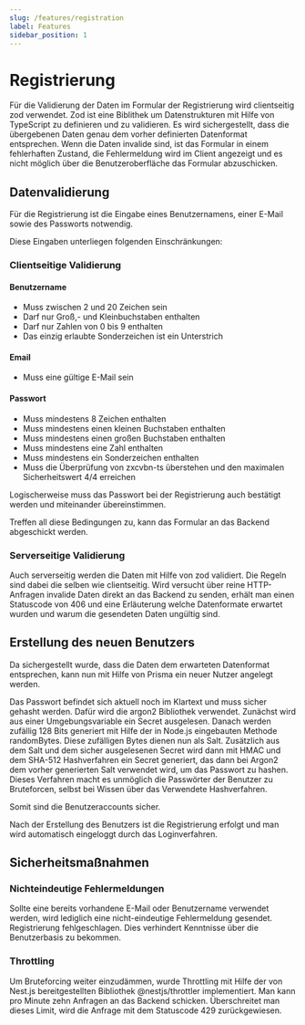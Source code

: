 ```yaml
---
slug: /features/registration
label: Features
sidebar_position: 1
---
```


# Registrierung

Für die Validierung der Daten im Formular der Registrierung wird clientseitig zod verwendet.
Zod ist eine Biblithek um Datenstrukturen mit Hilfe von TypeScript zu definieren und zu validieren.
Es wird sichergestellt, dass die übergebenen Daten genau dem vorher definierten Datenformat entsprechen.
Wenn die Daten invalide sind, ist das Formular in einem fehlerhaften Zustand,
die Fehlermeldung wird im Client angezeigt und es nicht möglich über die Benutzeroberfläche das Formular abzuschicken.

## Datenvalidierung

Für die Registrierung ist die Eingabe eines Benutzernamens, einer E-Mail sowie des Passworts notwendig.

Diese Eingaben unterliegen folgenden Einschränkungen:

### Clientseitige Validierung

#### Benutzername

- Muss zwischen 2 und 20 Zeichen sein
- Darf nur Groß,- und Kleinbuchstaben enthalten
- Darf nur Zahlen von 0 bis 9 enthalten
- Das einzig erlaubte Sonderzeichen ist ein Unterstrich

#### Email

- Muss eine gültige E-Mail sein

#### Passwort

- Muss mindestens 8 Zeichen enthalten
- Muss mindestens einen kleinen Buchstaben enthalten
- Muss mindestens einen großen Buchstaben enthalten
- Muss mindestens eine Zahl enthalten
- Muss mindestens ein Sonderzeichen enthalten
- Muss die Überprüfung von zxcvbn-ts überstehen und den maximalen Sicherheitswert 4/4 erreichen


Logischerweise muss das Passwort bei der Registrierung auch bestätigt werden und miteinander übereinstimmen.

Treffen all diese Bedingungen zu, kann das Formular an das Backend abgeschickt werden.

### Serverseitige Validierung

Auch serverseitig werden die Daten mit Hilfe von zod validiert. Die Regeln sind dabei die selben wie clientseitig.
Wird versucht über reine HTTP-Anfragen invalide Daten direkt an das Backend zu senden,
erhält man einen Statuscode von 406 und eine Erläuterung welche Datenformate erwartet wurden und warum die gesendeten Daten ungültig sind.

## Erstellung des neuen Benutzers

Da sichergestellt wurde, dass die Daten dem erwarteten Datenformat entsprechen, kann nun mit Hilfe von Prisma ein neuer Nutzer angelegt werden.

Das Passwort befindet sich aktuell noch im Klartext und muss sicher gehasht werden.
Dafür wird die argon2 Bibliothek verwendet. Zunächst wird aus einer Umgebungsvariable ein Secret ausgelesen.
Danach werden zufällig 128 Bits generiert mit Hilfe der in Node.js eingebauten Methode randomBytes.
Diese zufälligen Bytes dienen nun als Salt.
Zusätzlich aus dem Salt und dem sicher ausgelesenen Secret wird dann mit HMAC und dem SHA-512 Hashverfahren ein Secret generiert,
das dann bei Argon2 dem vorher generierten Salt verwendet wird, um das Passwort zu hashen.
Dieses Verfahren macht es unmöglich die Passwörter der Benutzer zu Bruteforcen, selbst bei Wissen über das Verwendete Hashverfahren.

Somit sind die Benutzeraccounts sicher.

Nach der Erstellung des Benutzers ist die Registrierung erfolgt und man wird automatisch eingeloggt durch das Loginverfahren.

## Sicherheitsmaßnahmen

### Nichteindeutige Fehlermeldungen

Sollte eine bereits vorhandene E-Mail oder Benutzername verwendet werden, wird lediglich eine nicht-eindeutige Fehlermeldung gesendet.
Registrierung fehlgeschlagen.
Dies verhindert Kenntnisse über die Benutzerbasis zu bekommen.

### Throttling

Um Bruteforcing weiter einzudämmen, wurde Throttling mit Hilfe der von Nest.js bereitgestellten Bibliothek @nestjs/throttler implementiert.
Man kann pro Minute zehn Anfragen an das Backend schicken. Überschreitet man dieses Limit, wird die Anfrage mit dem Statuscode 429 zurückgewiesen.
